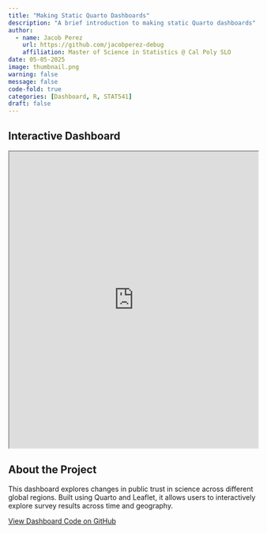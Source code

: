 ```yaml
---
title: "Making Static Quarto Dashboards"
description: "A brief introduction to making static Quarto dashboards"
author: 
  - name: Jacob Perez
    url: https://github.com/jacobperez-debug
    affiliation: Master of Science in Statistics @ Cal Poly SLO
date: 05-05-2025
image: thumbnail.png
warning: false
message: false
code-fold: true
categories: [Dashboard, R, STAT541]
draft: false
---
```


## Interactive Dashboard

<iframe src="https://jacobperez.quarto.pub/trust-in-science-global-patterns--change/#trust-across-regions" width="100%" height="600px"></iframe>

## About the Project

This dashboard explores changes in public trust in science across different global regions. Built using Quarto and Leaflet, it allows users to interactively explore survey results across time and geography.

[View Dashboard Code on GitHub](https://github.com/jacobperez-debug/lab-3)
